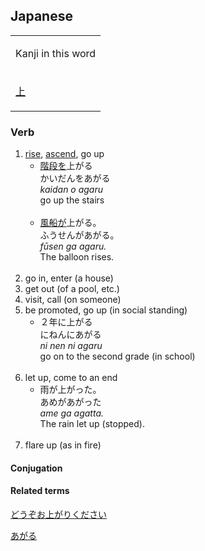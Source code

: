 ==Japanese==
[[Category:Japanese language|あがる]]
{| align="right" border="0" cellpadding="4" cellspacing="0" style="border:1px solid #aaaaaa; margin-left:5px; margin-right:10px; font-size:8pt; text-align:center;" rules="all" frame="box"
| colspan="4" bgcolor="#f9f9f9" | Kanji in this word
|- style="font-size:12pt;"
! [[上]]
|}
===Verb===
{{t1verb|あがる|[[agaru]]}}
#[[rise]], [[ascend]], go up
#*[[階段]]を上がる<br>かいだんをあがる<br>''kaidan o agaru''<br>go up the stairs<br><br>
#*[[風船]]が上がる。<br>ふうせんがあがる。<br>''fūsen ga agaru.''<br>The balloon rises.<Br><Br>
# go in, enter (a house)
# get out (of a pool, etc.)
# visit, call (on someone)
# be promoted, go up (in social standing)
#*２年に上がる<Br>にねんにあがる<br>''ni nen ni agaru''<br>go on to the second grade (in school)<br><br>
# let up, come to an end
#*雨が上がった。<br>あめがあがった<br>''ame ga agatta.''<br>The rain let up (stopped).<Br><br>
# flare up (as in fire)
====Conjugation====
{{ja-go-ru|上が|あが|aga}}

====Related terms====
[[どうぞお上がりください]]